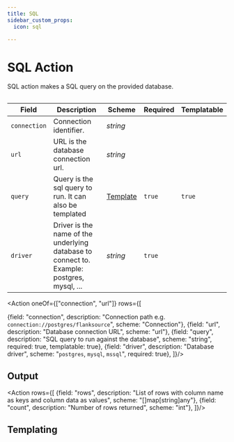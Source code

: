 ```yaml
---
title: SQL
sidebar_custom_props:
  icon: sql

---
```


# <Icon name="sql"/> SQL Action

SQL action makes a SQL query on the provided database.

```yaml title="delete-check-statuses.yaml" file=<rootDir>/modules/mission-control/fixtures/playbooks/sql.yaml
```

| Field        | Description                                                                                         | Scheme   | Required | Templatable |
| ------------ | --------------------------------------------------------------------------------------------------- | -------- | -------- | ----------- |
| `connection` | Connection identifier.                                     | _string_ |          |             |
| `url`        | URL is the database connection url.                                                                 | _string_ |          |             |
| `query`      | Query is the sql query to run. It can also be templated| [Template](/guide/playbooks/concepts/templating)| `true`   | `true`      |
| `driver`     | Driver is the name of the underlying database to connect to. Example: postgres, mysql, ...          | _string_ | `true`   |             |


<Action oneOf={["connection", "url"]} rows={[

  {field: "connection", description: "Connection path  e.g. `connection://postgres/flanksource`", scheme: "Connection"},
  {field: "url", description: "Database connection URL", scheme: "url"},
  {field: "query", description: "SQL query to run against the database", scheme: "string", required: true, templatable: true},
  {field: "driver", description: "Database driver", scheme: "`postgres`, `mysql`, `mssql`", required: true},
]}/>

## Output

<Action  rows={[
  {field: "rows", description: "List of rows with column name as keys and column data as values", scheme: "[]map[string]any"},
  {field: "count", description: "Number of rows returned", scheme: "int"},
]}/>


## Templating

<Templating/>
